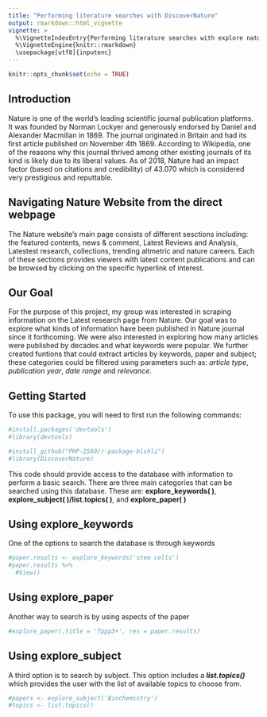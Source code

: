 ```yaml
---
title: "Performing literature searches with DiscoverNature"
output: rmarkdown::html_vignette
vignette: >
  %\VignetteIndexEntry{Performing literature searches with explore nature}
  %\VignetteEngine{knitr::rmarkdown}
  \usepackage[utf8]{inputenc}
---
```


```r
knitr::opts_chunk$set(echo = TRUE)
```
## Introduction
Nature is one of the world's leading scientific journal publication platforms. It was founded by Norman Lockyer and generously endorsed by Daniel and Alexander Macmillan in 1869. The journal originated in Britain and had its first article published on November 4th 1869. According to Wikipedia, one of the reasons why this journal thrived among other existing journals of its kind is likely due to its liberal values. As of 2018, Nature had an impact factor (based on citations and credibility) of 43.070 which is considered very prestigious and reputtable.

## Navigating Nature Website from the direct webpage
The Nature website's main page consists of different sesctions including: the featured contents, news & comment, Latest Reviews and Analysis, Latestest research, collections, trending altmetric and nature careers. Each of these sections provides viewers with latest content publications and can be browsed by clicking on the specific hyperlink of interest.

## Our Goal
For the purpose of this project, my group was interested in scraping information on the Latest research page from Nature. Our goal was to explore what kinds of information have been published in Nature journal since it forthcoming. We were also interested in exploring how many articles were published by decades and what keywords were popular. We further created funtions that could extract  articles by keywords, paper and subject; these categories could be filtered using parameters such as: *article type*, *publication year*, *date range* and *relevance*.

## Getting Started

To use this package, you will need to first run the following commands:

```r
#install.packages('devtools')
#library(devtools)

#install_github("PHP-2560/r-package-blshli")
#library(DiscoverNature)
```
This code should provide access to the database with information to perform a basic search. There are three main categories that can be searched using this database. These are: **explore_keywords( )**, **explore_subject( )****/****list.topics( )**, and **explore_paper( )**


## Using explore_keywords
One of the options to search the database is through keywords
```r
#paper.results <- explore_keywords('stem cells')
#paper.results %>%
  #View()
```


## Using explore_paper
Another way to search is by using aspects of the paper
```r
#explore_paper(.title = 'Tppp3+', res = paper.results)
```


## Using explore_subject
A third option is to search by subject. This option includes a ***list.topics()*** which provides the user with the list of available topics to choose from.
```r
#papers <- explore_subject('Biochemistry')
#topics <- list.topics()
```
